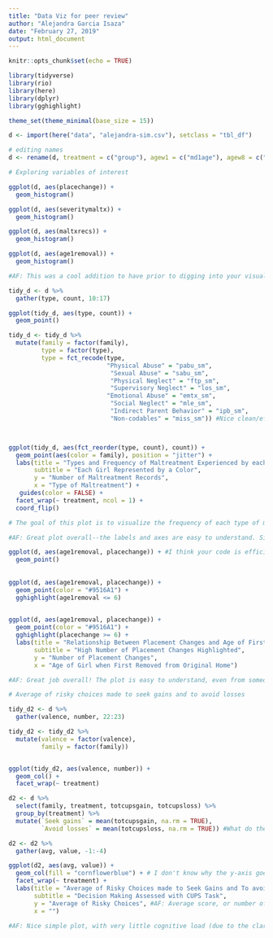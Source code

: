 ```yaml
---
title: "Data Viz for peer review"
author: "Alejandra Garcia Isaza"
date: "February 27, 2019"
output: html_document
---
```


```r
knitr::opts_chunk$set(echo = TRUE)

library(tidyverse)
library(rio)
library(here)
library(dplyr)
library(gghighlight)

theme_set(theme_minimal(base_size = 15))

```

```r

d <- import(here("data", "alejandra-sim.csv"), setclass = "tbl_df") 

# editing names
d <- rename(d, treatment = c("group"), agew1 = c("md1age"), agew8 = c("md8age"), maltxrecs = c("total_number_maltx_records"), placechange = c("pre_b_lplacechanges"), severitymaltx = c("severitymn"), totcupsgain = c("cup_agrto"), totcupsloss = c("cup_alrto"))

```

```r

# Exploring variables of interest

ggplot(d, aes(placechange)) +
  geom_histogram()

ggplot(d, aes(severitymaltx)) +
  geom_histogram()

ggplot(d, aes(maltxrecs)) +
  geom_histogram()

ggplot(d, aes(age1removal)) +
  geom_histogram() 

#AF: This was a cool addition to have prior to digging into your visualizations!

```

```r

tidy_d <- d %>%
  gather(type, count, 10:17)

ggplot(tidy_d, aes(type, count)) +
  geom_point() 

tidy_d <- tidy_d %>%
  mutate(family = factor(family),
         type = factor(type),
         type = fct_recode(type,
                           "Physical Abuse" = "pabu_sm",
                            "Sexual Abuse" = "sabu_sm",
                            "Physical Neglect" = "ftp_sm",
                            "Supervisory Neglect" = "los_sm",
                           "Emotional Abuse" = "emtx_sm",
                            "Social Neglect" = "mle_sm",
                            "Indirect Parent Behavior" = "ipb_sm",
                            "Non-codables" = "miss_sm")) #Nice clean/efficient code!



ggplot(tidy_d, aes(fct_reorder(type, count), count)) +
  geom_point(aes(color = family), position = "jitter") +
  labs(title = "Types and Frequency of Maltreatment Experienced by each Girl",
       subtitle = "Each Girl Represented by a Color",
       y = "Number of Maltreatment Records",
       x = "Type of Maltreatment") +
   guides(color = FALSE) +
  facet_wrap(~ treatment, ncol = 1) +
  coord_flip()

# The goal of this plot is to visualize the frequency of each type of maltreatment, but making the point that each girl usually experiences more than one type of maltreatment. 

#AF: Great plot overall--the labels and axes are easy to understand. Since there is so much overlap between the individual points, it's hard to really tell for me how many different types of maltreatment each girl is experiencing. Maybe jitter could be helpful in this situation. What are your thoughts? Out of curiosity, what is an example of maltreament that falls within the "non-codables"? 

```

```r

ggplot(d, aes(age1removal, placechange)) + #I think your code is efficient and clear, but perhaps you could also benefit from labeling each section with what you are doing (to make even more clear!)
  geom_point()
  
  
ggplot(d, aes(age1removal, placechange)) +
  geom_point(color = "#9516A1") +
  gghighlight(age1removal <= 6)

  
ggplot(d, aes(age1removal, placechange)) +
  geom_point(color = "#9516A1") +
  gghighlight(placechange >= 6) +
  labs(title = "Relationship Between Placement Changes and Age of First Removal",
       subtitle = "High Number of Placement Changes Highlighted",
       y = "Number of Placement Changes",
       x = "Age of Girl when First Removed from Original Home")

#AF: Great job overall! The plot is easy to understand, even from someone outside your field. For that reason, this is perfect for either the scientific community/general audience (Nice versatility!). While girls with a high number of placement are highlighted, I think the other datapoints are a bit hard to see. Perhaps, you could change them to a difference color that is still distinct from the "high" group?
```

```r
# Average of risky choices made to seek gains and to avoid losses

tidy_d2 <- d %>%
  gather(valence, number, 22:23)

tidy_d2 <- tidy_d2 %>%
  mutate(valence = factor(valence),
         family = factor(family))


ggplot(tidy_d2, aes(valence, number)) +
  geom_col() +
  facet_wrap(~ treatment)

d2 <- d %>%
  select(family, treatment, totcupsgain, totcupsloss) %>%
  group_by(treatment) %>%
  mutate(`Seek gains` = mean(totcupsgain, na.rm = TRUE),
         `Avoid losses` = mean(totcupsloss, na.rm = TRUE)) #What do the quote marks do here? I may have learned a new shortcut while mutating variables, if that's the case

d2 <- d2 %>%
  gather(avg, value, -1:-4)

ggplot(d2, aes(avg, value)) +
  geom_col(fill = "cornflowerblue") + # I don't know why the y-axis goes until 750 if I already calculated the averages.
  facet_wrap(~ treatment) + 
  labs(title = "Average of Risky Choices made to Seek Gains and To avoid Losses by Treatment Condition", #AF: The capitalize is a little inconsistent here, but otherwise a descriptive title
       subtitle = "Decision Making Assessed with CUPS Task",
       y = "Average of Risky Choices", #AF: Average score, or number of choices (or both)?
       x = "")

#AF: Nice simple plot, with very little cognitive load (due to the clarity)! I wonder if you could pursue another perspective by having the "avoid losses" and "seek gains" juxtaposition between the groups. I think that this change could make the audience more easily see the difference in each type of decision making for the two groups.

```

